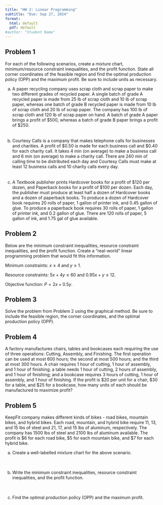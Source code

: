 ```yaml
---
title: "HW 2: Linear Programming"
subtitle: "Due: Sep 27, 2024"
format:
  html: default
  pdf: default
#author: "Student Name"
---
```


## Problem 1

For each of the following scenarios, create a mixture chart, minimum/resource constraint inequalities, and the profit function. State all corner coordinates of the feasible region and find the optimal production policy (OPP) and the maximum profit. Be sure to include units as necessary.

a.  A paper recycling company uses scrap cloth and scrap paper to make two different grades of recycled paper. A single batch of grade A recycled paper is made from 25 lb of scrap cloth and 10 lb of scrap paper, whereas one batch of grade B recycled paper is made from 10 lb of scrap cloth and 20 lb of scrap paper. The company has 100 lb of scrap cloth and 120 lb of scrap paper on hand. A batch of grade A paper brings a profit of \$500, whereas a batch of grade B paper brings a profit of \$250. <br> <br><br>
\newpage
b.  Courtesy Calls is a company that makes telephone calls for businesses and charities. A profit of \$0.50 is made for each business call and \$0.40 for each charity call. It takes 4 min (on average) to make a business call and 6 min (on average) to make a charity call. There are 240 min of calling time to be distributed each day and Courtesy Calls must make at least 12 business calls and 10 charity calls every day. <br> <br><br>
\newpage
c.  A Textbook publisher prints Hardcover books for a profit of \$120 per dozen, and Paperback books for a profit of \$100 per dozen. Each day, the publisher must produce at least half a dozen of Hardcover books and a dozen of paperback books. To produce a dozen of Hardcover book requires 20 rolls of paper, 1 gallon of printer ink, and 0.45 gallon of glue. To produce a paperback book requires 30 rolls of paper, 1 gallon of printer ink, and 0.2 gallon of glue. There are 120 rolls of paper, 5 gallon of ink, and 1.75 gal of glue available.
\newpage

## Problem 2

Below are the minimum constraint inequalities, resource constraint inequalities, and the profit function. Create a "real-world" linear programming problem that would fit this information.

Minimum constraints: $x \geq 4$ and $y \geq 1.$ <br>

Resource constraints: $5x + 4y \leq 60$ and $0.95x + y \leq 12.$ <br>

Objective function: $P = 2x + 0.5y.$
\newpage

## Problem 3

Solve the problem from Problem 2 using the graphical method. Be sure to include the feasible region, the corner coordinates, and the optimal production policy (OPP).
\newpage

## Problem 4

A factory manufactures chairs, tables and bookcases each requiring the use of three operations: Cutting, Assembly, and Finishing. The first operation can be used at most 600 hours; the second at most 500 hours; and the third at most 300 hours. A chair requires 1 hour of cutting, 1 hour of assembly, and 1 hour of finishing; a table needs 1 hour of cutting, 2 hours of assembly, and 1 hour of finishing; and a bookcase requires 3 hours of cutting, 1 hour of assembly, and 1 hour of finishing. If the profit is \$20 per unit for a chair, \$30 for a table, and \$25 for a bookcase, how many units of each should be manufactured to maximize profit?
\newpage

## Problem 5
KeepFit company makes different kinds of bikes - road bikes, mountain bikes, and hybrid bikes. Each road, mountain, and hybrid bike require 11, 13, and 15 lbs of steel and 21, 17, and 15 lbs of aluminum, respectively. The company has 1500 lbs of steel and 2100 lbs of aluminum available. The profit is \$6 for each road bike, \$5 for each mountain bike, and \$7 for each hybrid bike.

a. Create a well-labelled mixture chart for the above scenario.<br><br><br>
\vspace{5cm}

b. Write the minimum constraint inequalities, resource constraint inequalities, and the profit function.<br><br><br>
\vspace{5cm}

c. Find the optimal production policy (OPP) and the maximum profit.<br><br><br>



